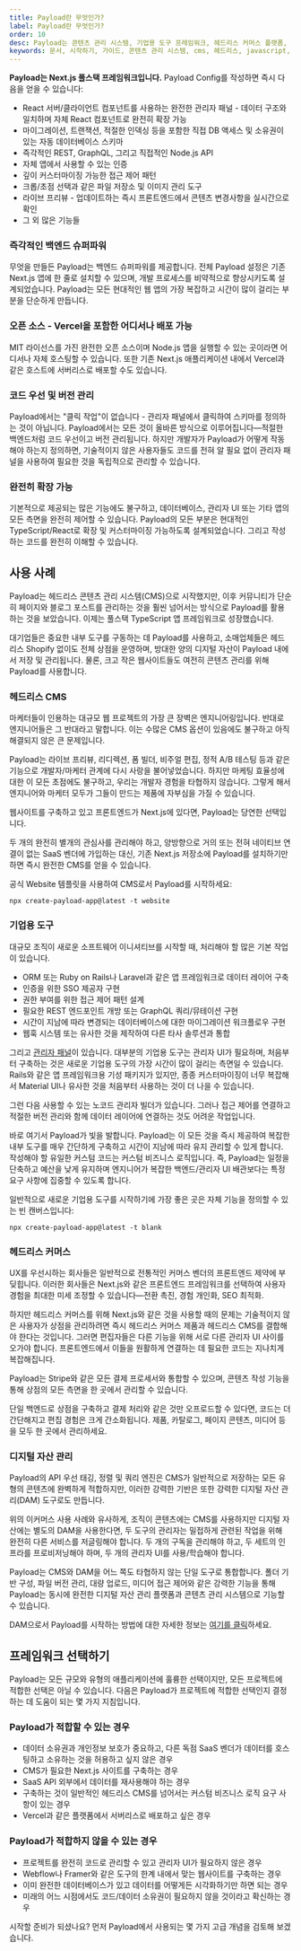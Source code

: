 ```yaml
---
title: Payload란 무엇인가?
label: Payload란 무엇인가?
order: 10
desc: Payload는 콘텐츠 관리 시스템, 기업용 도구 프레임워크, 헤드리스 커머스 플랫폼, 또는 디지털 자산 관리 도구로 사용할 수 있는 차세대 애플리케이션 프레임워크입니다.
keywords: 문서, 시작하기, 가이드, 콘텐츠 관리 시스템, cms, 헤드리스, javascript, node, react
---
```


<YouTube
  id="ftohATkHBi0"
  title="Payload 소개 — 오픈소스 Next.js 백엔드"
/>

**Payload는 Next.js 풀스택 프레임워크입니다.** Payload Config를 작성하면 즉시 다음을 얻을 수 있습니다:

- React 서버/클라이언트 컴포넌트를 사용하는 완전한 관리자 패널 - 데이터 구조와 일치하며 자체 React 컴포넌트로 완전히 확장 가능
- 마이그레이션, 트랜잭션, 적절한 인덱싱 등을 포함한 직접 DB 액세스 및 소유권이 있는 자동 데이터베이스 스키마
- 즉각적인 REST, GraphQL, 그리고 직접적인 Node.js API
- 자체 앱에서 사용할 수 있는 인증
- 깊이 커스터마이징 가능한 접근 제어 패턴
- 크롭/초점 선택과 같은 파일 저장소 및 이미지 관리 도구
- 라이브 프리뷰 - 업데이트하는 즉시 프론트엔드에서 콘텐츠 변경사항을 실시간으로 확인
- 그 외 많은 기능들

### 즉각적인 백엔드 슈퍼파워

무엇을 만들든 Payload는 백엔드 슈퍼파워를 제공합니다. 전체 Payload 설정은 기존 Next.js 앱에 한 줄로 설치할 수 있으며, 개발 프로세스를 비약적으로 향상시키도록 설계되었습니다. Payload는 모든 현대적인 웹 앱의 가장 복잡하고 시간이 많이 걸리는 부분을 단순하게 만듭니다.

### 오픈 소스 - Vercel을 포함한 어디서나 배포 가능

MIT 라이선스를 가진 완전한 오픈 소스이며 Node.js 앱을 실행할 수 있는 곳이라면 어디서나 자체 호스팅할 수 있습니다. 또한 기존 Next.js 애플리케이션 내에서 Vercel과 같은 호스트에 서버리스로 배포할 수도 있습니다.

### 코드 우선 및 버전 관리

Payload에서는 "클릭 작업"이 없습니다 - 관리자 패널에서 클릭하여 스키마를 정의하는 것이 아닙니다. Payload에서는 모든 것이 올바른 방식으로 이루어집니다—적절한 백엔드처럼 코드 우선이고 버전 관리됩니다. 하지만 개발자가 Payload가 어떻게 작동해야 하는지 정의하면, 기술적이지 않은 사용자들도 코드를 전혀 알 필요 없이 관리자 패널을 사용하여 필요한 것을 독립적으로 관리할 수 있습니다.

### 완전히 확장 가능

기본적으로 제공되는 많은 기능에도 불구하고, 데이터베이스, 관리자 UI 또는 기타 앱의 모든 측면을 완전히 제어할 수 있습니다. Payload의 모든 부분은 현대적인 TypeScript/React로 확장 및 커스터마이징 가능하도록 설계되었습니다. 그리고 작성하는 코드를 완전히 이해할 수 있습니다.

## 사용 사례

Payload는 헤드리스 콘텐츠 관리 시스템(CMS)으로 시작했지만, 이후 커뮤니티가 단순히 페이지와 블로그 포스트를 관리하는 것을 훨씬 넘어서는 방식으로 Payload를 활용하는 것을 보았습니다. 이제는 풀스택 TypeScript 앱 프레임워크로 성장했습니다.

대기업들은 중요한 내부 도구를 구동하는 데 Payload를 사용하고, 소매업체들은 헤드리스 Shopify 없이도 전체 상점을 운영하며, 방대한 양의 디지털 자산이 Payload 내에서 저장 및 관리됩니다. 물론, 크고 작은 웹사이트들도 여전히 콘텐츠 관리를 위해 Payload를 사용합니다.

### 헤드리스 CMS

마케터들이 인용하는 대규모 웹 프로젝트의 가장 큰 장벽은 엔지니어링입니다. 반대로 엔지니어들은 그 반대라고 말합니다. 이는 수많은 CMS 옵션이 있음에도 불구하고 아직 해결되지 않은 큰 문제입니다.

Payload는 라이브 프리뷰, 리디렉션, 폼 빌더, 비주얼 편집, 정적 A/B 테스팅 등과 같은 기능으로 개발자/마케터 관계에 다시 사랑을 불어넣었습니다. 하지만 마케팅 효율성에 대한 이 모든 초점에도 불구하고, 우리는 개발자 경험을 타협하지 않습니다. 그렇게 해서 엔지니어와 마케터 모두가 그들이 만드는 제품에 자부심을 가질 수 있습니다.

웹사이트를 구축하고 있고 프론트엔드가 Next.js에 있다면, Payload는 당연한 선택입니다.

<Banner type="success">
  두 개의 완전히 별개의 관심사를 관리해야 하고, 양방향으로 거의 또는 전혀 네이티브 연결이 없는 SaaS 벤더에 가입하는 대신, 기존 Next.js 저장소에 Payload를 설치하기만 하면 즉시 완전한 CMS를 얻을 수 있습니다.
</Banner>

공식 Website 템플릿을 사용하여 CMS로서 Payload를 시작하세요:

```
npx create-payload-app@latest -t website
```

### 기업용 도구

대규모 조직이 새로운 소프트웨어 이니셔티브를 시작할 때, 처리해야 할 많은 기본 작업이 있습니다.

- ORM 또는 Ruby on Rails나 Laravel과 같은 앱 프레임워크로 데이터 레이어 구축
- 인증을 위한 SSO 제공자 구현
- 권한 부여를 위한 접근 제어 패턴 설계
- 필요한 REST 엔드포인트 개방 또는 GraphQL 쿼리/뮤테이션 구현
- 시간이 지남에 따라 변경되는 데이터베이스에 대한 마이그레이션 워크플로우 구현
- 웹훅 시스템 또는 유사한 것을 제작하여 다른 타사 솔루션과 통합

그리고 [관리자 패널](../admin/overview)이 있습니다. 대부분의 기업용 도구는 관리자 UI가 필요하며, 처음부터 구축하는 것은 새로운 기업용 도구의 가장 시간이 많이 걸리는 측면일 수 있습니다. Rails와 같은 앱 프레임워크용 기성 패키지가 있지만, 종종 커스터마이징이 너무 복잡해서 Material UI나 유사한 것을 처음부터 사용하는 것이 더 나을 수 있습니다.

그런 다음 사용할 수 있는 노코드 관리자 빌더가 있습니다. 그러나 접근 제어를 연결하고 적절한 버전 관리와 함께 데이터 레이어에 연결하는 것도 어려운 작업입니다.

바로 여기서 Payload가 빛을 발합니다. Payload는 이 모든 것을 즉시 제공하여 복잡한 내부 도구를 매우 간단하게 구축하고 시간이 지남에 따라 유지 관리할 수 있게 합니다. 작성해야 할 유일한 커스텀 코드는 커스텀 비즈니스 로직입니다. 즉, Payload는 일정을 단축하고 예산을 낮게 유지하며 엔지니어가 복잡한 백엔드/관리자 UI 배관보다는 특정 요구 사항에 집중할 수 있도록 합니다.

일반적으로 새로운 기업용 도구를 시작하기에 가장 좋은 곳은 자체 기능을 정의할 수 있는 빈 캔버스입니다:

```
npx create-payload-app@latest -t blank
```

### 헤드리스 커머스

UX를 우선시하는 회사들은 일반적으로 전통적인 커머스 벤더의 프론트엔드 제약에 부딪힙니다. 이러한 회사들은 Next.js와 같은 프론트엔드 프레임워크를 선택하여 사용자 경험을 최대한 미세 조정할 수 있습니다—전환 촉진, 경험 개인화, SEO 최적화.

하지만 헤드리스 커머스를 위해 Next.js와 같은 것을 사용할 때의 문제는 기술적이지 않은 사용자가 상점을 관리하려면 즉시 헤드리스 커머스 제품과 헤드리스 CMS를 결합해야 한다는 것입니다. 그러면 편집자들은 다른 기능을 위해 서로 다른 관리자 UI 사이를 오가야 합니다. 프론트엔드에서 이들을 원활하게 연결하는 데 필요한 코드는 지나치게 복잡해집니다.

Payload는 Stripe와 같은 모든 결제 프로세서와 통합할 수 있으며, 콘텐츠 작성 기능을 통해 상점의 모든 측면을 한 곳에서 관리할 수 있습니다.

단일 백엔드로 상점을 구축하고 결제 처리와 같은 것만 오프로드할 수 있다면, 코드는 더 간단해지고 편집 경험은 크게 간소화됩니다. 제품, 카탈로그, 페이지 콘텐츠, 미디어 등을 모두 한 곳에서 관리하세요.

### 디지털 자산 관리

Payload의 API 우선 태깅, 정렬 및 쿼리 엔진은 CMS가 일반적으로 저장하는 모든 유형의 콘텐츠에 완벽하게 적합하지만, 이러한 강력한 기반은 또한 강력한 디지털 자산 관리(DAM) 도구로도 만듭니다.

위의 이커머스 사용 사례와 유사하게, 조직이 콘텐츠에는 CMS를 사용하지만 디지털 자산에는 별도의 DAM을 사용한다면, 두 도구의 관리자는 밀접하게 관련된 작업을 위해 완전히 다른 서비스를 저글링해야 합니다. 두 개의 구독을 관리해야 하고, 두 세트의 인프라를 프로비저닝해야 하며, 두 개의 관리자 UI를 사용/학습해야 합니다.

Payload는 CMS와 DAM을 어느 쪽도 타협하지 않는 단일 도구로 통합합니다. 폴더 기반 구성, 파일 버전 관리, 대량 업로드, 미디어 접근 제어와 같은 강력한 기능을 통해 Payload는 동시에 완전한 디지털 자산 관리 플랫폼과 콘텐츠 관리 시스템으로 기능할 수 있습니다.

DAM으로서 Payload를 시작하는 방법에 대한 자세한 정보는 [여기를 클릭](https://payloadcms.com/use-cases/digital-asset-management)하세요.

## 프레임워크 선택하기

Payload는 모든 규모와 유형의 애플리케이션에 훌륭한 선택이지만, 모든 프로젝트에 적합한 선택은 아닐 수 있습니다. 다음은 Payload가 프로젝트에 적합한 선택인지 결정하는 데 도움이 되는 몇 가지 지침입니다.

### Payload가 적합할 수 있는 경우

- 데이터 소유권과 개인정보 보호가 중요하고, 다른 독점 SaaS 벤더가 데이터를 호스팅하고 소유하는 것을 허용하고 싶지 않은 경우
- CMS가 필요한 Next.js 사이트를 구축하는 경우
- SaaS API 외부에서 데이터를 재사용해야 하는 경우
- 구축하는 것이 일반적인 헤드리스 CMS를 넘어서는 커스텀 비즈니스 로직 요구 사항이 있는 경우
- Vercel과 같은 플랫폼에서 서버리스로 배포하고 싶은 경우

### Payload가 적합하지 않을 수 있는 경우

- 프로젝트를 완전히 코드로 관리할 수 있고 관리자 UI가 필요하지 않은 경우
- Webflow나 Framer와 같은 도구의 한계 내에서 맞는 웹사이트를 구축하는 경우
- 이미 완전한 데이터베이스가 있고 데이터를 어떻게든 시각화하기만 하면 되는 경우
- 미래의 어느 시점에서도 코드/데이터 소유권이 필요하지 않을 것이라고 확신하는 경우

시작할 준비가 되셨나요? 먼저 Payload에서 사용되는 몇 가지 고급 개념을 검토해 보겠습니다.